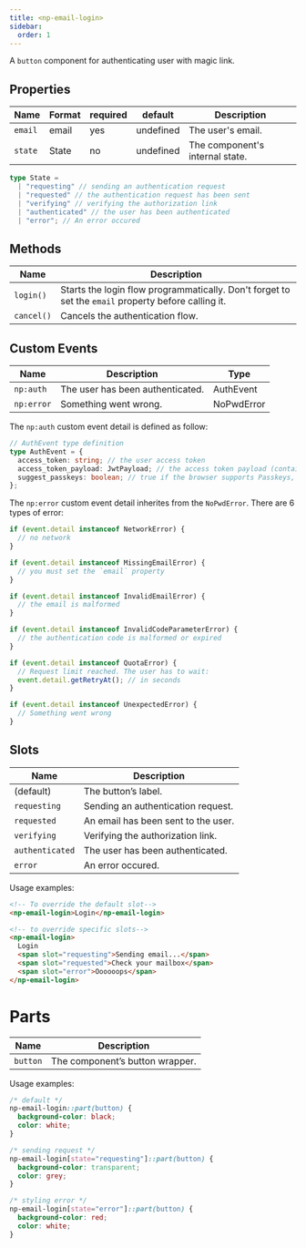```yaml
---
title: <np-email-login>
sidebar:
  order: 1
---
```


A `button` component for authenticating user with magic link.

## Properties

| Name    | Format | required | default   | Description                     |
| ------- | ------ | -------- | --------- | ------------------------------- |
| `email` | email  | yes      | undefined | The user's email.               |
| `state` | State  | no       | undefined | The component's internal state. |

```ts
type State =
  | "requesting" // sending an authentication request
  | "requested" // the authentication request has been sent
  | "verifying" // verifying the authorization link
  | "authenticated" // the user has been authenticated
  | "error"; // An error occured
```

## Methods

| Name       | Description                                                                                         |
| ---------- | --------------------------------------------------------------------------------------------------- |
| `login()`  | Starts the login flow programmatically. Don't forget to set the `email` property before calling it. |
| `cancel()` | Cancels the authentication flow.                                                                    |

## Custom Events

| Name       | Description                      | Type       |
| ---------- | -------------------------------- | ---------- |
| `np:auth`  | The user has been authenticated. | AuthEvent  |
| `np:error` | Something went wrong.            | NoPwdError |

The `np:auth` custom event detail is defined as follow:

```ts
// AuthEvent type definition
type AuthEvent = {
  access_token: string; // the user access token
  access_token_payload: JwtPayload; // the access token payload (containing claims)
  suggest_passkeys: boolean; // true if the browser supports Passkeys, false otherwise.
};
```

The `np:error` custom event detail inherites from the `NoPwdError`.
There are 6 types of error:

```ts
if (event.detail instanceof NetworkError) {
  // no network
}

if (event.detail instanceof MissingEmailError) {
  // you must set the `email` property
}

if (event.detail instanceof InvalidEmailError) {
  // the email is malformed
}

if (event.detail instanceof InvalidCodeParameterError) {
  // the authentication code is malformed or expired
}

if (event.detail instanceof QuotaError) {
  // Request limit reached. The user has to wait:
  event.detail.getRetryAt(); // in seconds
}

if (event.detail instanceof UnexpectedError) {
  // Something went wrong
}
```

## Slots

| Name            | Description                         |
| --------------- | ----------------------------------- |
| (default)       | The button’s label.                 |
| `requesting`    | Sending an authentication request.  |
| `requested`     | An email has been sent to the user. |
| `verifying`     | Verifying the authorization link.   |
| `authenticated` | The user has been authenticated.    |
| `error`         | An error occured.                   |

Usage examples:

```html
<!-- To override the default slot-->
<np-email-login>Login</np-email-login>

<!-- to override specific slots-->
<np-email-login>
  Login
  <span slot="requesting">Sending email...</span>
  <span slot="requested">Check your mailbox</span>
  <span slot="error">Oooooops</span>
</np-email-login>
```

# Parts

| Name     | Description                     |
| -------- | ------------------------------- |
| `button` | The component’s button wrapper. |

Usage examples:

```css
/* default */
np-email-login::part(button) {
  background-color: black;
  color: white;
}

/* sending request */
np-email-login[state="requesting"]::part(button) {
  background-color: transparent;
  color: grey;
}

/* styling error */
np-email-login[state="error"]::part(button) {
  background-color: red;
  color: white;
}
```
